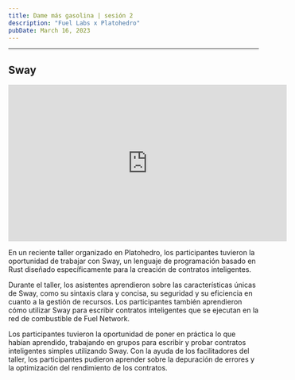 ```yaml
---
title: Dame más gasolina | sesión 2
description: "Fuel Labs x Platohedro"
pubDate: March 16, 2023
---
```






---

<h2> Sway </h2>

<div> 
<iframe width="560" height="315" src="https://www.youtube.com/embed/6Y1n0JXEfqM" title="YouTube video player" frameborder="0" allow="accelerometer; autoplay; clipboard-write; encrypted-media; gyroscope; picture-in-picture; web-share" allowfullscreen></iframe>

<p> En un reciente taller organizado en Platohedro, los participantes tuvieron la oportunidad de trabajar con Sway, un lenguaje de programación basado en Rust diseñado específicamente para la creación de contratos inteligentes.</p>
<p>
Durante el taller, los asistentes aprendieron sobre las características únicas de Sway, como su sintaxis clara y concisa, su seguridad y su eficiencia en cuanto a la gestión de recursos. Los participantes también aprendieron cómo utilizar Sway para escribir contratos inteligentes que se ejecutan en la red de combustible de Fuel Network.</p>
<p>
Los participantes tuvieron la oportunidad de poner en práctica lo que habían aprendido, trabajando en grupos para escribir y probar contratos inteligentes simples utilizando Sway. Con la ayuda de los facilitadores del taller, los participantes pudieron aprender sobre la depuración de errores y la optimización del rendimiento de los contratos.</p>
</div>
